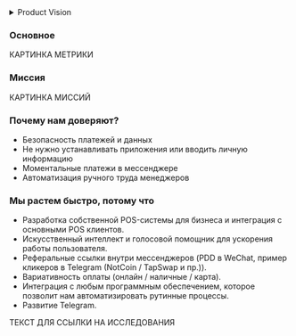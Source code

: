
<Banner src={banner} />

<details>
    <summary>Product Vision</summary><br></br>

    **Opia World** - экосистема цифровых сервисов в мессенджере Telegram, которая помогает компаниям, владельцам бизнеса из разных отраслей, автоматизировать процессы обработки и оплаты заказов, взаимодействия с клиентами при помощи mini apps, интеграции с сервисами оплаты, управления и доставки через мессенджер Telegram и дает возможность увеличить средний чек, скорость, качество обслуживания, скорость доставки, обработки заказа и конверсии в покупку.
</details>

### Основное

КАРТИНКА МЕТРИКИ

### Миссия

КАРТИНКА МИССИЙ

### Почему нам доверяют?

- Безопасность платежей и данных 
- Не нужно устанавливать приложения или вводить личную информацию
- Моментальные платежи в мессенджере
- Автоматизация ручного труда менеджеров

### Мы растем быстро, потому что

- Разработка собственной POS-системы для бизнеса и интеграция с основными POS клиентов.
- Искусственный интеллект и голосовой помощник для ускорения работы пользователя.
- Реферальные ссылки внутри мессенджеров (PDD в WeChat, пример кликеров в Telegram (NotCoin / TapSwap и пр.)).
- Вариативность оплаты (онлайн / наличные / карта).
- Интеграция с любым программным обеспечением, которое позволит нам автоматизировать рутинные процессы.
- Развитие Telegram.

ТЕКСТ ДЛЯ ССЫЛКИ НА ИССЛЕДОВАНИЯ

<Cards>
  <Card title="Исследования" href="research/trends/audience_flow" />
</Cards>

